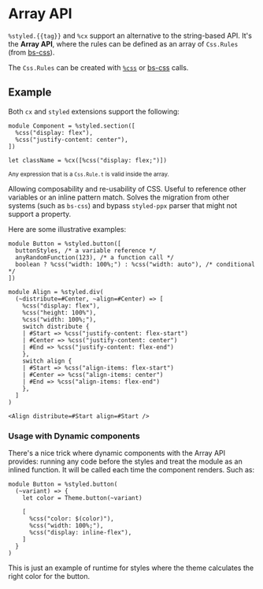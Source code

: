 # Array API

`%styled.{{tag}}` and `%cx` support an alternative to the string-based API. It's the **Array API**, where the rules can be defined as an array of `Css.Rules` (from [bs-css](https://github.com/giraud/bs-css)).

The `Css.Rules` can be created with [`%css`](./css.md) or [bs-css](https://github.com/giraud/bs-css) calls.

## Example

Both `cx` and `styled` extensions support the following:

```rescript
module Component = %styled.section([
  %css("display: flex"),
  %css("justify-content: center"),
])

let className = %cx([%css("display: flex;")])
```

<small>Any expression that is a `Css.Rule.t` is valid inside the array.</small>

Allowing composability and re-usability of CSS. Useful to reference other variables or an inline pattern match. Solves the migration from other systems (such as `bs-css`) and bypass `styled-ppx` parser that might not support a property.

Here are some illustrative examples:

```rescript
module Button = %styled.button([
  buttonStyles, /* a variable reference */
  anyRandomFunction(123), /* a function call */
  boolean ? %css("width: 100%;") : %css("width: auto"), /* conditional */
])

```

```rescript
module Align = %styled.div(
  (~distribute=#Center, ~align=#Center) => [
    %css("display: flex"),
    %css("height: 100%"),
    %css("width: 100%;"),
    switch distribute {
    | #Start => %css("justify-content: flex-start")
    | #Center => %css("justify-content: center")
    | #End => %css("justify-content: flex-end")
    },
    switch align {
    | #Start => %css("align-items: flex-start")
    | #Center => %css("align-items: center")
    | #End => %css("align-items: flex-end")
    },
  ]
)

<Align distribute=#Start align=#Start />
```

### Usage with Dynamic components

There's a nice trick where dynamic components with the Array API provides: running any code before the styles and treat the module as an inlined function. It will be called each time the component renders. Such as:

```rescript
module Button = %styled.button(
  (~variant) => {
    let color = Theme.button(~variant)

    [
      %css("color: $(color)"),
      %css("width: 100%;"),
      %css("display: inline-flex"),
    ]
  }
)
```

This is just an example of runtime for styles where the theme calculates the right color for the button.
